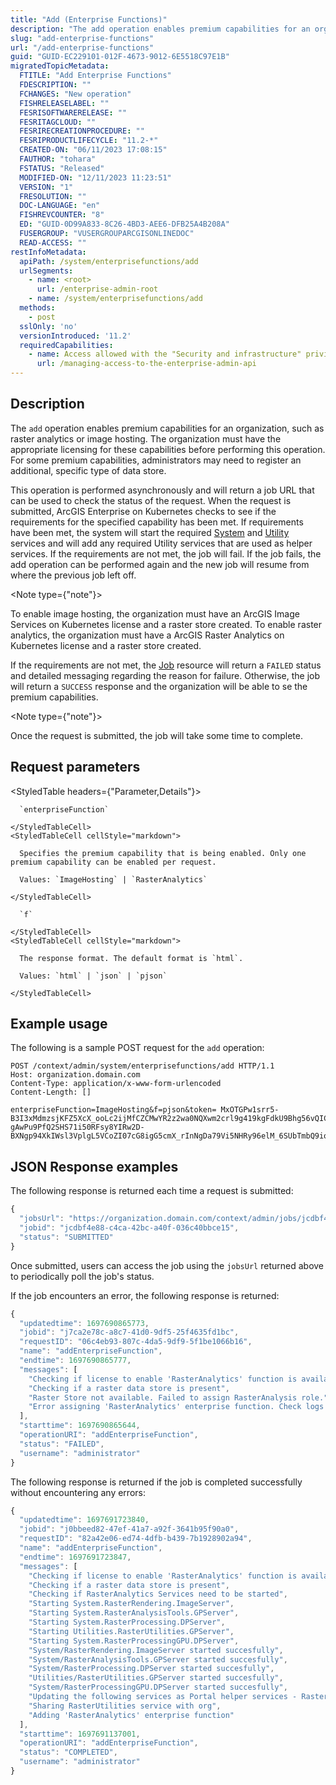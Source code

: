 ```yaml
---
title: "Add (Enterprise Functions)"
description: "The add operation enables premium capabilities for an organization, such as raster analytics or image services."
slug: "add-enterprise-functions"
url: "/add-enterprise-functions"
guid: "GUID-EC229101-012F-4673-9012-6E5518C97E1B"
migratedTopicMetadata:
  FTITLE: "Add Enterprise Functions"
  FDESCRIPTION: ""
  FCHANGES: "New operation"
  FISHRELEASELABEL: ""
  FESRISOFTWARERELEASE: ""
  FESRITAGCLOUD: ""
  FESRIRECREATIONPROCEDURE: ""
  FESRIPRODUCTLIFECYCLE: "11.2-*"
  CREATED-ON: "06/11/2023 17:08:15"
  FAUTHOR: "tohara"
  FSTATUS: "Released"
  MODIFIED-ON: "12/11/2023 11:23:51"
  VERSION: "1"
  FRESOLUTION: ""
  DOC-LANGUAGE: "en"
  FISHREVCOUNTER: "8"
  ED: "GUID-0D99A833-8C26-4BD3-AEE6-DFB25A4B208A"
  FUSERGROUP: "VUSERGROUPARCGISONLINEDOC"
  READ-ACCESS: ""
restInfoMetadata:
  apiPath: /system/enterprisefunctions/add
  urlSegments:
    - name: <root>
      url: /enterprise-admin-root
    - name: /system/enterprisefunctions/add
  methods:
    - post
  sslOnly: 'no'
  versionIntroduced: '11.2'
  requiredCapabilities:
    - name: Access allowed with the "Security and infrastructure" privilege
      url: /managing-access-to-the-enterprise-admin-api
---
```


## Description

The `add` operation enables premium capabilities for an organization, such as raster analytics or image hosting. The organization must have the appropriate licensing for these capabilities before performing this operation. For some premium capabilities, administrators may need to register an additional, specific type of data store.

This operation is performed asynchronously and will return a job URL that can be used to check the status of the request. When the request is submitted, ArcGIS Enterprise on Kubernetes checks to see if the requirements for the specified capability has been met. If requirements have been met, the system will start the required [System](/system-service-folder) and [Utility](/system-utilities-folder) services and will add any required Utility services that are used as helper services. If the requirements are not met, the job will fail. If the job fails, the add operation can be performed again and the new job will resume from where the previous job left off.

<Note type={"note"}>

To enable image hosting, the organization must have an ArcGIS Image Services on Kubernetes license and a raster store created. To enable raster analytics, the organization must have a ArcGIS Raster Analytics on Kubernetes license and a raster store created.

</Note>

If the requirements are not met, the [Job](/job) resource will return a `FAILED` status and detailed messaging regarding the reason for failure. Otherwise, the job will return a `SUCCESS` response and the organization will be able to se the premium capabilities.

<Note type={"note"}>

Once the request is submitted, the job will take some time to complete.

</Note>


## Request parameters

<StyledTable headers={"Parameter,Details"}>
  <StyledTableRow>
    <StyledTableCell cellStyle="markdown">

      `enterpriseFunction` 

    </StyledTableCell>
    <StyledTableCell cellStyle="markdown">

      Specifies the premium capability that is being enabled. Only one premium capability can be enabled per request.

      Values: `ImageHosting` | `RasterAnalytics`

    </StyledTableCell>
  </StyledTableRow>
  <StyledTableRow>
    <StyledTableCell cellStyle="markdown">

      `f` 

    </StyledTableCell>
    <StyledTableCell cellStyle="markdown">

      The response format. The default format is `html`.

      Values: `html` | `json` | `pjson`

    </StyledTableCell>
  </StyledTableRow>
</StyledTable>


## Example usage

The following is a sample POST request for the `add` operation:

```other
POST /context/admin/system/enterprisefunctions/add HTTP/1.1
Host: organization.domain.com
Content-Type: application/x-www-form-urlencoded
Content-Length: []

enterpriseFunction=ImageHosting&f=pjson&token= MxOTGPw1srr5-B3I3xMdmzsjKFZ5XcX_ooLc2ijMfCZCMwYR2z2wa0NQXwm2crl9g419kgFdkU9Bhg56vQICl28agx-gAwPu9PfQ2SHS71i50RFsy8YIRw2D-BXNgp94XkIWsl3VplgL5VCoZI07cG8igG5cmX_rInNgDa79Vi5NHRy96elM_6SUbTmbQ9ioG7xbNoVMwpW7nBlP3H4YBke67mjFF6onGZ9FTAcz_8qjHuSPxQwZu6DEnLbkrfT1

```

## JSON Response examples

The following response is returned each time a request is submitted:

```javascript
{
  "jobsUrl": "https://organization.domain.com/context/admin/jobs/jcdbf4e88-c4ca-42bc-a40f-036c40bbce15",
  "jobid": "jcdbf4e88-c4ca-42bc-a40f-036c40bbce15",
  "status": "SUBMITTED"
}
```
 

Once submitted, users can access the job using the `jobsUrl` returned above to periodically poll the job's status.

If the job encounters an error, the following response is returned:

```javascript
{
  "updatedtime": 1697690865773,
  "jobid": "j7ca2e78c-a8c7-41d0-9df5-25f4635fd1bc",
  "requestID": "06c4eb93-807c-4da5-9df9-5f1be1066b16",
  "name": "addEnterpriseFunction",
  "endtime": 1697690865777,
  "messages": [
    "Checking if license to enable 'RasterAnalytics' function is available.",
    "Checking if a raster data store is present",
    "Raster Store not available. Failed to assign RasterAnalysis role.",
    "Error assigning 'RasterAnalytics' enterprise function. Check logs for more details."
  ],
  "starttime": 1697690865644,
  "operationURI": "addEnterpriseFunction",
  "status": "FAILED",
  "username": "administrator"
}
```

The following response is returned if the job is completed successfully without encountering any errors:

```javascript
{
  "updatedtime": 1697691723840,
  "jobid": "j0bbeed82-47ef-41a7-a92f-3641b95f90a0",
  "requestID": "82a42e06-ed74-4dfb-b439-7b1928902a94",
  "name": "addEnterpriseFunction",
  "endtime": 1697691723847,
  "messages": [
    "Checking if license to enable 'RasterAnalytics' function is available.",
    "Checking if a raster data store is present",
    "Checking if RasterAnalytics Services need to be started",
    "Starting System.RasterRendering.ImageServer",
    "Starting System.RasterAnalysisTools.GPServer",
    "Starting System.RasterProcessing.DPServer",
    "Starting Utilities.RasterUtilities.GPServer",
    "Starting System.RasterProcessingGPU.DPServer",
    "System/RasterRendering.ImageServer started succesfully",
    "System/RasterAnalysisTools.GPServer started succesfully",
    "System/RasterProcessing.DPServer started succesfully",
    "Utilities/RasterUtilities.GPServer started succesfully",
    "System/RasterProcessingGPU.DPServer started succesfully",
    "Updating the following services as Portal helper services - RasterAnalysisTools, RasterUtilities",
    "Sharing RasterUtilities service with org",
    "Adding 'RasterAnalytics' enterprise function"
  ],
  "starttime": 1697691137001,
  "operationURI": "addEnterpriseFunction",
  "status": "COMPLETED",
  "username": "administrator"
}
```